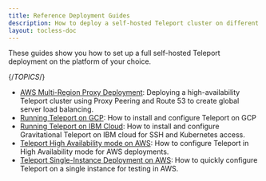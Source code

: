 ```yaml
---
title: Reference Deployment Guides
description: How to deploy a self-hosted Teleport cluster on different cloud providers.
layout: tocless-doc
---
```


These guides show you how to set up a full self-hosted Teleport deployment on
the platform of your choice.

{/*TOPICS*/}

- [AWS Multi-Region Proxy Deployment](deployments/aws-gslb-proxy-peering-ha-deployment.mdx): Deploying a high-availability Teleport cluster using Proxy Peering and Route 53 to create global server load balancing.
- [Running Teleport on GCP](deployments/gcp.mdx): How to install and configure Teleport on GCP
- [Running Teleport on IBM Cloud](deployments/ibm.mdx): How to install and configure Gravitational Teleport on IBM cloud for SSH and Kubernetes access.
- [Teleport High Availability mode on AWS](deployments/aws-ha-autoscale-cluster-terraform.mdx): How to configure Teleport in High Availability mode for AWS deployments.
- [Teleport Single-Instance Deployment on AWS](deployments/aws-starter-cluster-terraform.mdx): How to quickly configure Teleport on a single instance for testing in AWS.
